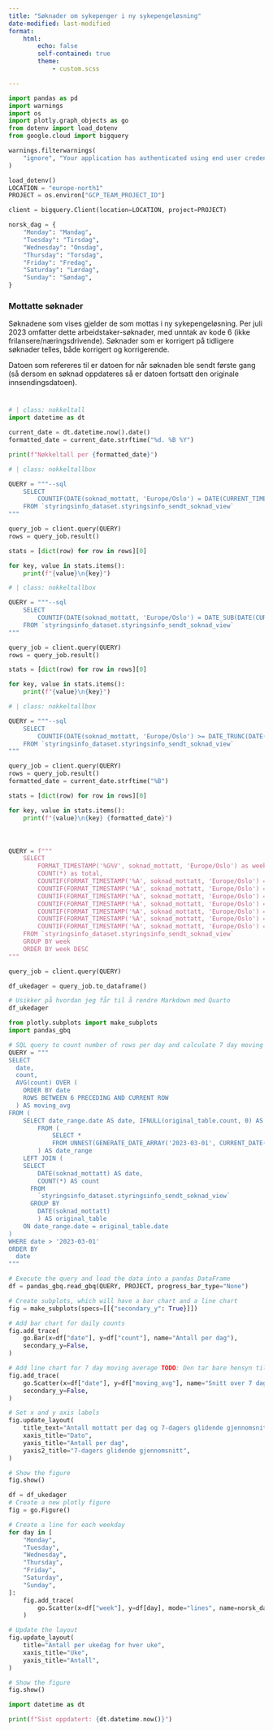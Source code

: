 ```yaml
---
title: "Søknader om sykepenger i ny sykepengeløsning"
date-modified: last-modified
format:
    html:
        echo: false
        self-contained: true
        theme:
            - custom.scss

---
```


```python
import pandas as pd
import warnings
import os
import plotly.graph_objects as go
from dotenv import load_dotenv
from google.cloud import bigquery

warnings.filterwarnings(
    "ignore", "Your application has authenticated using end user credentials"
)

load_dotenv()
LOCATION = "europe-north1"
PROJECT = os.environ["GCP_TEAM_PROJECT_ID"]

client = bigquery.Client(location=LOCATION, project=PROJECT)

norsk_dag = {
    "Monday": "Mandag",
    "Tuesday": "Tirsdag",
    "Wednesday": "Onsdag",
    "Thursday": "Torsdag",
    "Friday": "Fredag",
    "Saturday": "Lørdag",
    "Sunday": "Søndag",
}
```

### Mottatte søknader

Søknadene som vises gjelder de som mottas i ny sykepengeløsning. Per juli 2023 omfatter dette arbeidstaker-søknader, med unntak av kode 6 (ikke frilansere/næringsdrivende). Søknader som er korrigert på tidligere søknader telles, både korrigert og korrigerende.

Datoen som refereres til er datoen for når søknaden ble sendt første gang (så dersom en søknad oppdateres så er datoen fortsatt den originale innsendingsdatoen).

#


```python
# | class: nokkeltall
import datetime as dt

current_date = dt.datetime.now().date()
formatted_date = current_date.strftime("%d. %B %Y")

print(f"Nøkkeltall per {formatted_date}")

```


:::: {layout-nrow="1" style="margin-bottom: 50px"}


```python
# | class: nokkeltallbox

QUERY = """--sql
    SELECT
        COUNTIF(DATE(soknad_mottatt, 'Europe/Oslo') = DATE(CURRENT_TIMESTAMP(), 'Europe/Oslo')) as `mottatt i dag`
    FROM `styringsinfo_dataset.styringsinfo_sendt_soknad_view`
""" 

query_job = client.query(QUERY)
rows = query_job.result()

stats = [dict(row) for row in rows][0]

for key, value in stats.items():
    print(f"{value}\n{key}")

```


```python
# | class: nokkeltallbox

QUERY = """--sql
    SELECT
        COUNTIF(DATE(soknad_mottatt, 'Europe/Oslo') = DATE_SUB(DATE(CURRENT_TIMESTAMP(), 'Europe/Oslo'), INTERVAL 1 DAY)) as `mottatt i går`
    FROM `styringsinfo_dataset.styringsinfo_sendt_soknad_view`
""" 

query_job = client.query(QUERY)
rows = query_job.result()

stats = [dict(row) for row in rows][0]

for key, value in stats.items():
    print(f"{value}\n{key}")

```


```python
# | class: nokkeltallbox

QUERY = """--sql
    SELECT
        COUNTIF(DATE(soknad_mottatt, 'Europe/Oslo') >= DATE_TRUNC(DATE(CURRENT_TIMESTAMP(), 'Europe/Oslo'), MONTH)) as `mottatt totalt i`
    FROM `styringsinfo_dataset.styringsinfo_sendt_soknad_view`
""" 

query_job = client.query(QUERY)
rows = query_job.result()
formatted_date = current_date.strftime("%B")

stats = [dict(row) for row in rows][0]

for key, value in stats.items():
    print(f"{value}\n{key} {formatted_date}")

```

::::


```python
QUERY = f"""
    SELECT
        FORMAT_TIMESTAMP('%G%V', soknad_mottatt, 'Europe/Oslo') as week,
        COUNT(*) as total,
        COUNTIF(FORMAT_TIMESTAMP('%A', soknad_mottatt, 'Europe/Oslo') = 'Monday') as Monday,
        COUNTIF(FORMAT_TIMESTAMP('%A', soknad_mottatt, 'Europe/Oslo') = 'Tuesday') as Tuesday,
        COUNTIF(FORMAT_TIMESTAMP('%A', soknad_mottatt, 'Europe/Oslo') = 'Wednesday') as Wednesday,
        COUNTIF(FORMAT_TIMESTAMP('%A', soknad_mottatt, 'Europe/Oslo') = 'Thursday') as Thursday,
        COUNTIF(FORMAT_TIMESTAMP('%A', soknad_mottatt, 'Europe/Oslo') = 'Friday') as Friday,
        COUNTIF(FORMAT_TIMESTAMP('%A', soknad_mottatt, 'Europe/Oslo') = 'Saturday') as Saturday,
        COUNTIF(FORMAT_TIMESTAMP('%A', soknad_mottatt, 'Europe/Oslo') = 'Sunday') as Sunday
    FROM `styringsinfo_dataset.styringsinfo_sendt_soknad_view`
    GROUP BY week
    ORDER BY week DESC
"""

query_job = client.query(QUERY)

df_ukedager = query_job.to_dataframe()

# Usikker på hvordan jeg får til å rendre Markdown med Quarto
df_ukedager
```

```python
from plotly.subplots import make_subplots
import pandas_gbq

# SQL query to count number of rows per day and calculate 7 day moving average
QUERY = """
SELECT 
  date, 
  count,
  AVG(count) OVER (
    ORDER BY date
    ROWS BETWEEN 6 PRECEDING AND CURRENT ROW
  ) AS moving_avg
FROM (
    SELECT date_range.date AS date, IFNULL(original_table.count, 0) AS count
        FROM (
            SELECT *
            FROM UNNEST(GENERATE_DATE_ARRAY('2023-03-01', CURRENT_DATE())) AS date
        ) AS date_range
    LEFT JOIN (
    SELECT
        DATE(soknad_mottatt) AS date,
        COUNT(*) AS count
      FROM
        `styringsinfo_dataset.styringsinfo_sendt_soknad_view`
      GROUP BY
        DATE(soknad_mottatt)
        ) AS original_table
    ON date_range.date = original_table.date
)
WHERE date > '2023-03-01'
ORDER BY 
  date
"""

# Execute the query and load the data into a pandas DataFrame
df = pandas_gbq.read_gbq(QUERY, PROJECT, progress_bar_type="None")

# Create subplots, which will have a bar chart and a line chart
fig = make_subplots(specs=[[{"secondary_y": True}]])

# Add bar chart for daily counts
fig.add_trace(
    go.Bar(x=df["date"], y=df["count"], name="Antall per dag"),
    secondary_y=False,
)

# Add line chart for 7 day moving average TODO: Den tar bare hensyn til dager med data!
fig.add_trace(
    go.Scatter(x=df["date"], y=df["moving_avg"], name="Snitt over 7 dager"),
    secondary_y=False,
)

# Set x and y axis labels
fig.update_layout(
    title_text="Antall mottatt per dag og 7-dagers glidende gjennomsnitt",
    xaxis_title="Dato",
    yaxis_title="Antall per dag",
    yaxis2_title="7-dagers glidende gjennomsnitt",
)

# Show the figure
fig.show()
```

```python

df = df_ukedager
# Create a new plotly figure
fig = go.Figure()

# Create a line for each weekday
for day in [
    "Monday",
    "Tuesday",
    "Wednesday",
    "Thursday",
    "Friday",
    "Saturday",
    "Sunday",
]:
    fig.add_trace(
        go.Scatter(x=df["week"], y=df[day], mode="lines", name=norsk_dag[day])
    )

# Update the layout
fig.update_layout(
    title="Antall per ukedag for hver uke",
    xaxis_title="Uke",
    yaxis_title="Antall",
)

# Show the figure
fig.show()
```

```python
import datetime as dt

print(f"Sist oppdatert: {dt.datetime.now()}")
```